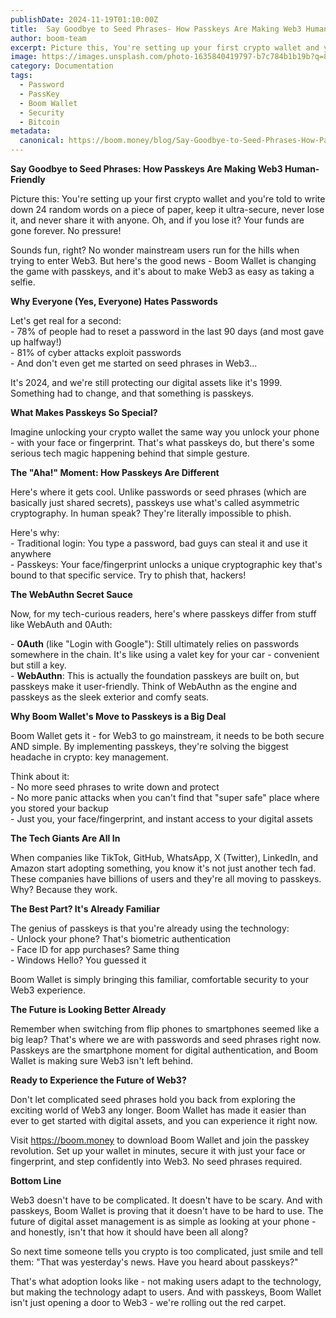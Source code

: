 ```yaml
---
publishDate: 2024-11-19T01:10:00Z
title:  Say Goodbye to Seed Phrases- How Passkeys Are Making Web3 Human-Friendly
author: boom-team
excerpt: Picture this, You're setting up your first crypto wallet and you're told to write down 24 random words on a piece of paper, keep it ultra-secure, never lose it, and never share it with anyone. Oh, and if you lose it? Your funds are gone forever. No pressure\!
image: https://images.unsplash.com/photo-1635840419797-b7c784b1b19b?q=80&w=2069&auto=format&fit=crop&ixlib=rb-4.0.3&ixid=M3wxMjA3fDB8MHxwaG90by1wYWdlfHx8fGVufDB8fHx8fA%3D%3D
category: Documentation
tags:
  - Password
  - PassKey
  - Boom Wallet
  - Security
  - Bitcoin
metadata:
  canonical: https://boom.money/blog/Say-Goodbye-to-Seed-Phrases-How-Passkeys-Are-Making-Web3-Human-Friendly
---
```


**Say Goodbye to Seed Phrases: How Passkeys Are Making Web3 Human-Friendly**

Picture this: You're setting up your first crypto wallet and you're told to write down 24 random words on a piece of paper, keep it ultra-secure, never lose it, and never share it with anyone. Oh, and if you lose it? Your funds are gone forever. No pressure\!

Sounds fun, right? No wonder mainstream users run for the hills when trying to enter Web3. But here's the good news \- Boom Wallet is changing the game with passkeys, and it's about to make Web3 as easy as taking a selfie.

**Why Everyone (Yes, Everyone) Hates Passwords**

Let's get real for a second:  
\- 78% of people had to reset a password in the last 90 days (and most gave up halfway\!)  
\- 81% of cyber attacks exploit passwords  
\- And don't even get me started on seed phrases in Web3...

It's 2024, and we're still protecting our digital assets like it's 1999\. Something had to change, and that something is passkeys.

**What Makes Passkeys So Special?**

Imagine unlocking your crypto wallet the same way you unlock your phone \- with your face or fingerprint. That's what passkeys do, but there's some serious tech magic happening behind that simple gesture.

**The "Aha\!" Moment: How Passkeys Are Different**

Here's where it gets cool. Unlike passwords or seed phrases (which are basically just shared secrets), passkeys use what's called asymmetric cryptography. In human speak? They're literally impossible to phish.

Here's why:  
\- Traditional login: You type a password, bad guys can steal it and use it anywhere  
\- Passkeys: Your face/fingerprint unlocks a unique cryptographic key that's bound to that specific service. Try to phish that, hackers\!

**The WebAuthn Secret Sauce**

Now, for my tech-curious readers, here's where passkeys differ from stuff like WebAuth and 0Auth:

\- **0Auth** (like "Login with Google"): Still ultimately relies on passwords somewhere in the chain. It's like using a valet key for your car \- convenient but still a key.  
\- **WebAuthn**: This is actually the foundation passkeys are built on, but passkeys make it user-friendly. Think of WebAuthn as the engine and passkeys as the sleek exterior and comfy seats.

**Why Boom Wallet's Move to Passkeys is a Big Deal**

Boom Wallet gets it \- for Web3 to go mainstream, it needs to be both secure AND simple. By implementing passkeys, they're solving the biggest headache in crypto: key management.

Think about it:  
\- No more seed phrases to write down and protect  
\- No more panic attacks when you can't find that "super safe" place where you stored your backup  
\- Just you, your face/fingerprint, and instant access to your digital assets

**The Tech Giants Are All In**

When companies like TikTok, GitHub, WhatsApp, X (Twitter), LinkedIn, and Amazon start adopting something, you know it's not just another tech fad. These companies have billions of users and they're all moving to passkeys. Why? Because they work.

**The Best Part? It's Already Familiar**

The genius of passkeys is that you're already using the technology:  
\- Unlock your phone? That's biometric authentication  
\- Face ID for app purchases? Same thing  
\- Windows Hello? You guessed it

Boom Wallet is simply bringing this familiar, comfortable security to your Web3 experience.

**The Future is Looking Better Already**

Remember when switching from flip phones to smartphones seemed like a big leap? That's where we are with passwords and seed phrases right now. Passkeys are the smartphone moment for digital authentication, and Boom Wallet is making sure Web3 isn't left behind.

**Ready to Experience the Future of Web3?**

Don't let complicated seed phrases hold you back from exploring the exciting world of Web3 any longer. Boom Wallet has made it easier than ever to get started with digital assets, and you can experience it right now.

Visit https://boom.money to download Boom Wallet and join the passkey revolution. Set up your wallet in minutes, secure it with just your face or fingerprint, and step confidently into Web3. No seed phrases required.

**Bottom Line**

Web3 doesn't have to be complicated. It doesn't have to be scary. And with passkeys, Boom Wallet is proving that it doesn't have to be hard to use. The future of digital asset management is as simple as looking at your phone \- and honestly, isn't that how it should have been all along?

So next time someone tells you crypto is too complicated, just smile and tell them: "That was yesterday's news. Have you heard about passkeys?"

That's what adoption looks like \- not making users adapt to the technology, but making the technology adapt to users. And with passkeys, Boom Wallet isn't just opening a door to Web3 \- we're rolling out the red carpet.
